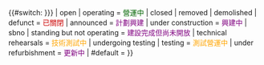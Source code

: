 <includeonly>{{#switch: {{lc:{{{1|{{{1|}}}}}}}} | open | operating = <span style="color:darkgreen">營運中</span> | closed | removed | demolished | defunct = <span style="color:#CC0000">已關閉</span> | announced = <span style="color:purple">計劃興建</span> | under construction = <span style="color:purple">興建中</span> | sbno | standing but not operating = <span style="color:purple">建設完成但尚未開放</span> | technical rehearsals = <span style="color:orange">技術測試中</span> | undergoing testing | testing = <span style="color:orange">測試營運中</span> | under refurbishment = <span style="color:purple">更新中</span> | #default = {{{1}}}}}</includeonly><noinclude>{{documentation|Template:Infobox attraction/doc}}</noinclude>